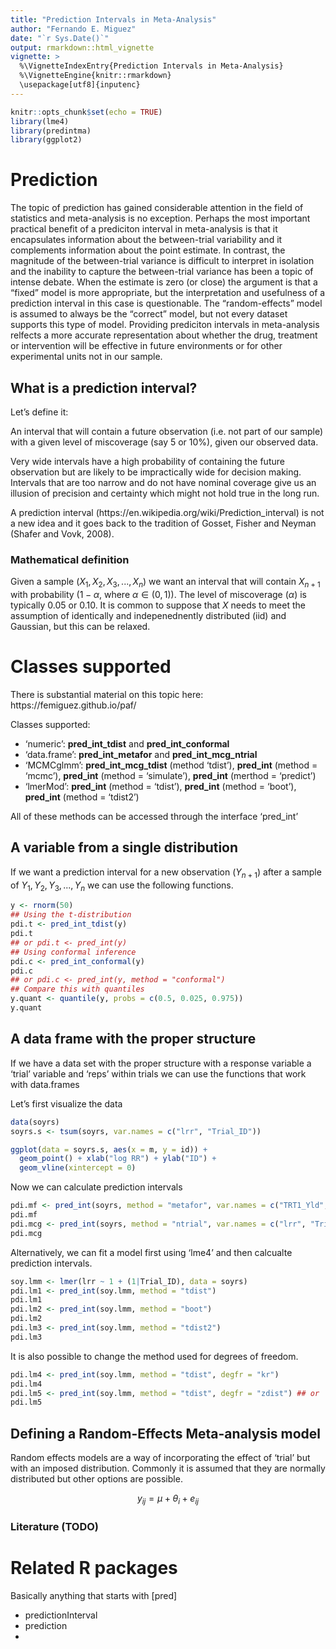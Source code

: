 ```yaml
---
title: "Prediction Intervals in Meta-Analysis"
author: "Fernando E. Miguez"
date: "`r Sys.Date()`"
output: rmarkdown::html_vignette
vignette: >
  %\VignetteIndexEntry{Prediction Intervals in Meta-Analysis}
  %\VignetteEngine{knitr::rmarkdown}
  \usepackage[utf8]{inputenc}
---
```


```r
knitr::opts_chunk$set(echo = TRUE)
library(lme4)
library(predintma)
library(ggplot2)
```

# Prediction

The topic of prediction has gained considerable attention in the field of statistics and meta-analysis is no exception. Perhaps the most important practical benefit of a prediciton interval in meta-analysis is that it encapsulates information about the between-trial variability and it complements information about the point estimate. In contrast, the magnitude of the between-trial variance is difficult to interpret in isolation and the inability to capture the between-trial variance has been a topic of intense debate. When the estimate is zero (or close) the argument is that a "fixed" model is more appropriate, but the interpretation and usefulness of a prediction interval in this case is questionable. The "random-effects" model is assumed to always be the "correct" model, but not every dataset supports this type of model. Providing prediciton intervals in meta-analysis relfects a more accurate representation about whether the drug, treatment or intervention will be effective in future environments or for other experimental units not in our sample.

## What is a prediction interval?

Let's define it:

An interval that will contain a future observation (i.e. not part of our sample) with a given level of miscoverage (say 5 or 10%), given our observed data.

Very wide intervals have a high probability of containing the future observation but are likely to be impractically wide for decision making. Intervals that are too narrow and do not have nominal coverage give us an illusion of precision and certainty which might not hold true in the long run.

A prediction interval (https://en.wikipedia.org/wiki/Prediction_interval) is not a new idea and it goes back to the tradition of Gosset, Fisher and Neyman (Shafer and Vovk, 2008). 

### Mathematical definition

Given a sample ($X_1, X_2, X_3, ..., X_n$) we want an interval that will contain $X_{n+1}$ with probability ($1 - \alpha$, where $\alpha \in (0,1)$). The level of miscoverage ($\alpha$) is typically 0.05 or 0.10. It is common to suppose that $X$ needs to meet the assumption of identically and indepenednently distributed (iid) and Gaussian, but this can be relaxed. 

# Classes supported

There is substantial material on this topic here: https://femiguez.github.io/paf/

Classes supported:

* 'numeric': **pred_int_tdist** and **pred_int_conformal**
* 'data.frame': **pred_int_metafor** and **pred_int_mcg_ntrial**
* 'MCMCglmm': **pred_int_mcg_tdist** (method 'tdist'), 
              **pred_int** (method = 'mcmc'),
              **pred_int** (method = 'simulate'),
              **pred_int** (merthod = 'predict')
* 'lmerMod': **pred_int** (method = 'tdist'),
             **pred_int** (method = 'boot'),
             **pred_int** (method = 'tdist2')
             
All of these methods can be accessed through the interface 'pred_int'

## A variable from a single distribution

If we want a prediction interval for a new observation ($Y_{n+1}$) after a sample of 
$Y_1,Y_2,Y_3,...,Y_n$ we can use the following functions.

```r
y <- rnorm(50)
## Using the t-distribution
pdi.t <- pred_int_tdist(y)
pdi.t
## or pdi.t <- pred_int(y)
## Using conformal inference
pdi.c <- pred_int_conformal(y)
pdi.c
## or pdi.c <- pred_int(y, method = "conformal")
## Compare this with quantiles
y.quant <- quantile(y, probs = c(0.5, 0.025, 0.975))
y.quant
```

## A data frame with the proper structure

If we have a data set with the proper structure with a response variable a 'trial' variable and 'reps' within trials we can use the functions that work with data.frames

Let's first visualize the data
```r
data(soyrs)
soyrs.s <- tsum(soyrs, var.names = c("lrr", "Trial_ID"))

ggplot(data = soyrs.s, aes(x = m, y = id)) + 
  geom_point() + xlab("log RR") + ylab("ID") +
  geom_vline(xintercept = 0)
```

Now we can calculate prediction intervals

```r
pdi.mf <- pred_int(soyrs, method = "metafor", var.names = c("TRT1_Yld","TRT2_Yld","Trial_ID"))
pdi.mf
pdi.mcg <- pred_int(soyrs, method = "ntrial", var.names = c("lrr", "Trial_ID"))
pdi.mcg
```

Alternatively, we can fit a model first using 'lme4' and then calcualte prediction intervals.

```r
soy.lmm <- lmer(lrr ~ 1 + (1|Trial_ID), data = soyrs)
pdi.lm1 <- pred_int(soy.lmm, method = "tdist")
pdi.lm1
pdi.lm2 <- pred_int(soy.lmm, method = "boot")
pdi.lm2
pdi.lm3 <- pred_int(soy.lmm, method = "tdist2")
pdi.lm3
```

It is also possible to change the method used for degrees of freedom.

```r
pdi.lm4 <- pred_int(soy.lmm, method = "tdist", degfr = "kr")
pdi.lm4
pdi.lm5 <- pred_int(soy.lmm, method = "tdist", degfr = "zdist") ## or 'Inf'
pdi.lm5
```

## Defining a Random-Effects Meta-analysis model

Random effects models are a way of incorporating the effect of 'trial' but with an imposed distribution. Commonly it is assumed that they are normally distributed but other options are possible.

$$
y_{ij} = \mu + \theta_i + e_{ij} 
$$

### Literature (TODO)

# Related R packages

Basically anything that starts with [pred]

* predictionInterval
* prediction
* 